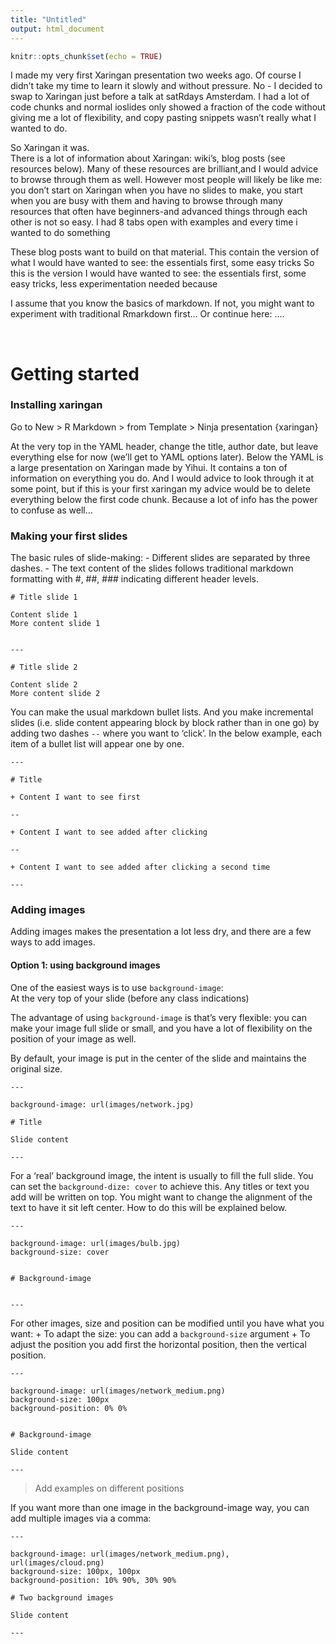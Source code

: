 ```yaml
---
title: "Untitled"
output: html_document
---
```


```r
knitr::opts_chunk$set(echo = TRUE)
```

I made my very first Xaringan presentation two weeks ago. Of course I didn't take my time to learn it slowly and without pressure. No - I decided to swap to  Xaringan just before a talk at satRdays Amsterdam. I had a lot of code chunks and normal ioslides only showed a fraction of the code without giving me a lot of flexibility, and copy pasting snippets wasn't really what I wanted to do.

So Xaringan it was.  
There is a lot of information about Xaringan: wiki's, blog posts (see resources below). Many of these resources are brilliant,and I would advice to browse through them as well. However most people will likely be like me: you don't start on Xaringan when you have no slides to make, you start when you are busy with them and having to browse through many resources that often have beginners-and advanced things through each other is not so easy. I had 8 tabs open with examples and every time i wanted to do something  

These blog posts want to build on that material. This contain the version of what I would have wanted to see: the essentials first, some easy tricks
So this is the version I would have wanted to see: the essentials first, some easy tricks, less experimentation needed because

I assume that you know the basics of markdown. If not, you might want to experiment with traditional Rmarkdown first... Or continue here: ....


<br>


# Getting started

### Installing xaringan


Go to New > R Markdown > from Template > Ninja presentation {xaringan}


At the very top in the YAML header, change the title, author date, but leave everything else for now (we'll get to YAML options later).
Below the YAML is a large presentation on Xaringan made by Yihui. It contains a ton of information on everything you do. And I would advice to look through it at some point, but if this is your first xaringan my advice would be to delete everything below the first code chunk. Because a lot of info has the power to confuse as well...





### Making your first slides

The basic rules of slide-making:
- Different slides are separated by three dashes.
- The text content of the slides follows traditional markdown formatting with #, ##, ### indicating different header levels.



```
# Title slide 1

Content slide 1  
More content slide 1


---

# Title slide 2

Content slide 2  
More content slide 2

```


You can make the usual markdown bullet lists.
And you make incremental slides (i.e. slide content appearing block by block rather than in one go) by adding two dashes `--` where you want to 'click'. 
In the below example, each item of a bullet list will appear one by one.


```
---

# Title

+ Content I want to see first

--

+ Content I want to see added after clicking

-- 

+ Content I want to see added after clicking a second time

---

```



### Adding images

Adding images makes the presentation a lot less dry, and there are a few ways to add images.


#### Option 1: using background images

One of the easiest ways is to use `background-image`:  
At the very top of your slide (before any class indications)

The advantage of using `background-image` is that's very flexible: you can make your image full slide or small, and you have a lot of flexibility on the position of your image as well. 

By default, your image is put in the center of the slide and maintains the original size.


```
---

background-image: url(images/network.jpg)

# Title

Slide content

---

```

For a 'real' background image, the intent is usually to fill the full slide. You can set the `background-dize: cover` to achieve this. Any titles or text you add will be written on top. You might want to change the alignment of the text to have it sit left center. How to do this will be explained below.


```
---

background-image: url(images/bulb.jpg)
background-size: cover


# Background-image


---

```




For other images, size and position can be modified until you have what you want: 
+ To adapt the size: you can add a `background-size` argument
+ To adjust the position you add first the horizontal position, then the vertical position.

```
---

background-image: url(images/network_medium.png)
background-size: 100px
background-position: 0% 0%


# Background-image

Slide content

---
```

> Add examples on different positions


If you want more than one image in the background-image way, you can add multiple images via a comma:

```
---

background-image: url(images/network_medium.png), url(images/cloud.png)
background-size: 100px, 100px
background-position: 10% 90%, 30% 90%

# Two background images

Slide content

---

```

